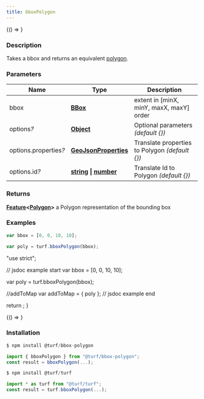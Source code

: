 ```yaml
---
title: bboxPolygon
---
```



<!-- Expose turf as global var for experimenting in the browser console -->

<BrowserOnly>{() => <WindowTurfGlobal turf={turf} />}</BrowserOnly>

### Description

Takes a bbox and returns an equivalent [polygon](https://tools.ietf.org/html/rfc7946#section-3.1.6).

### Parameters

| Name                       | Type                                                                                                                                                                                           | Description                                      |
| -------------------------- | ---------------------------------------------------------------------------------------------------------------------------------------------------------------------------------------------- | ------------------------------------------------ |
| bbox                       | **[BBox](https://tools.ietf.org/html/rfc7946#section-5)**                                                                                                                                      | extent in [minX, minY, maxX, maxY] order         |
| options<i>?</i>            | **[Object](https://developer.mozilla.org/docs/Web/JavaScript/Reference/Global_Objects/Object)**                                                                                                | Optional parameters _(default \{\})_             |
| options.properties<i>?</i> | **[GeoJsonProperties](https://tools.ietf.org/html/rfc7946#section-3.2)**                                                                                                                       | Translate properties to Polygon _(default \{\})_ |
| options.id<i>?</i>         | **[string](https://developer.mozilla.org/docs/Web/JavaScript/Reference/Global_Objects/String) \| [number](https://developer.mozilla.org/docs/Web/JavaScript/Reference/Global_Objects/Number)** | Translate Id to Polygon _(default \{\})_         |

### Returns

**[Feature](https://tools.ietf.org/html/rfc7946#section-3.2)\<[Polygon](https://tools.ietf.org/html/rfc7946#section-3.1.6)\>** a Polygon representation of the bounding box

### Examples

```javascript
var bbox = [0, 0, 10, 10];

var poly = turf.bboxPolygon(bbox);
```

  "use strict";

  // jsdoc example start
  var bbox = [0, 0, 10, 10];

  var poly = turf.bboxPolygon(bbox);

  //addToMap
  var addToMap = { poly };
  // jsdoc example end

  return <ExampleMap addToMap={addToMap} />;
}

<BrowserOnly>{() => <Map0 />}</BrowserOnly>

### Installation

```javascript
$ npm install @turf/bbox-polygon

import { bboxPolygon } from "@turf/bbox-polygon";
const result = bboxPolygon(...);
```

```javascript
$ npm install @turf/turf

import * as turf from "@turf/turf";
const result = turf.bboxPolygon(...);
```
